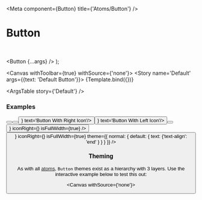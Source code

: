 

<Meta
  component={Button}
  title={'Atoms/Button'}
/>

# Button

<br/>

  <Button {...args} />
);

<Canvas withToolbar={true} withSource={'none'}>
  <Story name='Default' args={{text: 'Default Button'}}>
    {Template.bind({})}
  </Story>
</Canvas>

<ArgsTable story={'Default'} />

### Examples

<Canvas>
  <Story name='Primary'>
    <Button variant='primary' text='Primary Button'/>
  </Story>
</Canvas>

<Canvas>
  <Story name='Secondary'>
    <Button variant='secondary' text='Secondary Button'/>
  </Story>
</Canvas>

<Canvas>
  <Story name='Right Icon'>
    <Button iconRight={<KibaIcon iconId='ion-aperture' />} text='Button With Right Icon'/>
  </Story>
</Canvas>

<Canvas>
  <Story name='Left Icon'>
    <Button iconLeft={<KibaIcon iconId='ion-aperture' />} text='Button With Left Icon'/>
  </Story>
</Canvas>

<Canvas>
  <Story name='Disabled'>
    <Button isEnabled={false} text='Button Disabled'/>
  </Story>
</Canvas>

<Canvas>
  <Story name='Full width'>
    <Button text='Full width' iconLeft={<KibaIcon iconId='ion-aperture' />} iconRight={<KibaIcon iconId='ion-aperture' />} isFullWidth={true} />
  </Story>
</Canvas>

<Canvas>
  <Story name='End-aligned'>
    <Button text='End-aligned' iconLeft={<KibaIcon iconId='ion-aperture' />} iconRight={<KibaIcon iconId='ion-aperture' />} isFullWidth={true} theme={{ normal: { default: { text: {'text-align': 'end' } } } }} />
  </Story>
</Canvas>

### Theming

As with all [atoms](?path=/docs/introduction-architecture--page#atoms), `Button` themes exist as a hierarchy with 3 layers. Use the interactive example below to test this out:

<Canvas withSource={'none'}>
  <Story name='compTestBlock'>
    <ButtonThemeExample />
  </Story>
</Canvas>

